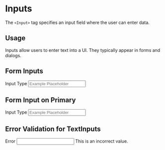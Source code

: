 
<Meta title="Design System/Components/Form/Input" component={Input} />

# Inputs

The `<Input>` tag specifies an input field where the user can enter data.

## Usage

Inputs allow users to enter text into a UI. They typically appear in forms and dialogs.

## Form Inputs

<Story name="TextInput">
    <Form>
    <Label for="example">Input Type</Label>
    <Input type="text" id="example" aria-label="Example" placeholder="Example Placeholder" />
    </Form>
</Story>

## Form Input on Primary
<Story name="TextInput on Primary">
    <Form modifiers={["onDark"]}>
    <Label for="example" modifiers={["onDark"]}>Input Type</Label>
    <Input 
        type="text" 
        id="example" 
        aria-label="Example" 
        placeholder="Example Placeholder"
        modifiers={["onDark"]} />
    </Form>
</Story>

## Error Validation for TextInputs

<Story name="ErrorValidation">
    <form>
    <Label for="error" modifiers={["onError"]}>Error</Label>
    <Input type="text" id="error" aria-label="Error Example" defaultValue="Example Error" />
    <Error>This is an incorrect value.</Error>
    </form>
</Story>